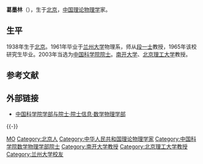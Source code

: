'''葛墨林'''（{{bd|1938年|12月5日||}}），生于[[北京|北京]]，[[中华人民共和国|中国]][[理论物理学|理论物理学]]家。

== 生平 ==
1938年生于[[北京|北京]]。1961年毕业于[[兰州大学|兰州大学]]物理系，师从[[段一士|段一士]]教授，1965年该校研究生毕业。2003年当选为[[中国科学院院士|中国科学院院士]]。[[南开大学|南开大学]]、[[北京理工大学|北京理工大学]]教授。

== 参考文献 ==
{{Reflist}}

== 外部链接 ==
* [https://web.archive.org/web/20120308190537/http://sourcedb.cas.cn/sourcedb_ad_cas/zw2/ysxx/sxwlxb/ 中国科学院学部与院士·院士信息·数学物理学部]

{{-}}
{{中国科学院数学物理学部院士}}

{{Authority control}}
{{DEFAULTSORT:Ge葛}}
[[Category:葛姓|MO]]
[[Category:北京人|Category:北京人]]
[[Category:中华人民共和国理论物理学家|Category:中华人民共和国理论物理学家]]
[[Category:中国科学院数学物理学部院士|Category:中国科学院数学物理学部院士]]
[[Category:南开大学教授|Category:南开大学教授]]
[[Category:北京理工大学教授|Category:北京理工大学教授]]
[[Category:兰州大学校友|Category:兰州大学校友]]